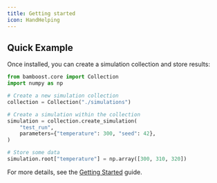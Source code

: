 ```yaml
---
title: Getting started
icon: HandHelping
---
```


## Quick Example

Once installed, you can create a simulation collection and store results:

```python
from bamboost.core import Collection
import numpy as np

# Create a new simulation collection
collection = Collection("./simulations")

# Create a simulation within the collection
simulation = collection.create_simulation(
    "test_run",
    parameters={"temperature": 300, "seed": 42},
)

# Store some data
simulation.root["temperature"] = np.array([300, 310, 320])
```

For more details, see the [Getting Started](getting_started.md) guide.

